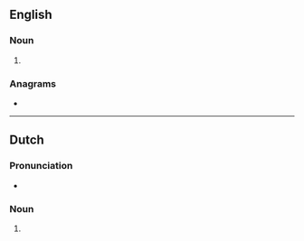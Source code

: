 {{also|soul mates}}
==English==

===Noun===
{{head|en|noun plural form}}

# {{plural of|soulmate|lang=en}}

===Anagrams===
* {{anagrams|en|talmouses}}

----

==Dutch==

===Pronunciation===
* {{audio|Nl-soulmates.ogg|Audio|lang=nl}}

===Noun===
{{head|nl|noun plural form}}

# {{nl-noun form of|pl|soulmate}}